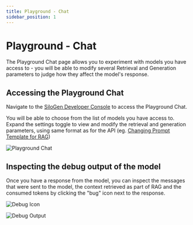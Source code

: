 ```yaml
---
title: Playground - Chat
sidebar_position: 1
---
```


# Playground - Chat

The Playground Chat page allows you to experiment with models you have access to - you will be able to modify several Retrieval and Generation parameters to judge how they affect the model's response.

## Accessing the Playground Chat

Navigate to the [SiloGen Developer Console](https://chat.services.silogen.ai/console) to access the Playground Chat.

You will be able to choose from the list of models you have access to.
Expand the settings toggle to view and modify the retrieval and generation parameters, using same format as for the API (eg. [Changing Prompt Template for RAG](../using-the-api/llm-service/changing-prompt-template.mdx))

![Playground Chat](../img/playground/playground-chat.png)

## Inspecting the debug output of the model

Once you have a response from the model, you can inspect the messages that were sent to the model, the context retrieved as part of RAG and the consumed tokens by clicking the "bug" icon next to the response.

![Debug Icon](../img/playground/debug-icon.png)

![Debug Output](../img/playground/debug-output.png)
